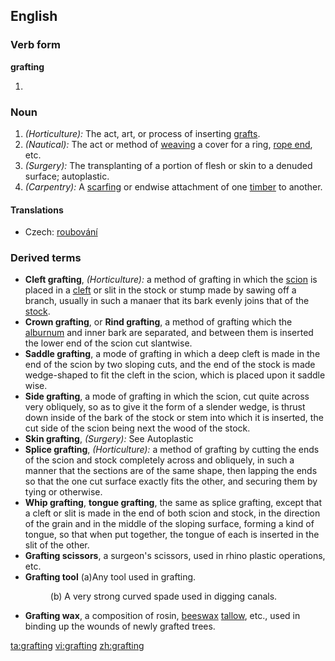 ==English==

===Verb form===
'''grafting'''
#{{present participle of|graft}}

===Noun===
{{wikipedia}}
{{en-noun}}

#''(Horticulture):'' The act, art, or process of inserting [[graft]]s.
#''(Nautical):'' The act or method of [[weaving]] a cover for a ring, [[rope end]], etc.
#''(Surgery):'' The transplanting of a portion of flesh or skin to a denuded surface; autoplastic.
#''(Carpentry):'' A [[scarfing]] or endwise attachment of one [[timber]] to another.

====Translations====
{{trans-top|act, art, or process of inserting grafts}}
*Czech: [[roubování]] {{n}}
{{trans-mid}}
{{trans-bottom}}

===Derived terms===
*'''Cleft grafting''', ''(Horticulture):'' a method of grafting in which the [[scion]] is placed in a [[cleft]] or slit in the stock or stump made by sawing off a branch, usually in such a manaer that its bark evenly joins that of the [[stock]].
*'''Crown grafting''', or '''Rind grafting''', a method of grafting which the [[alburnum]] and inner bark are separated, and between them is inserted the lower end of the scion cut slantwise. 
*'''Saddle grafting''', a mode of grafting in which a deep cleft is made in the end of the scion by two sloping cuts, and the end of the stock is made  wedge-shaped to fit the cleft in the scion, which is placed upon it saddle wise. 
*'''Side grafting''', a mode of grafting in which the scion, cut quite across very obliquely, so as to give it the form of a slender wedge, is thrust down inside of the bark of the stock or stem into which it is inserted, the cut side of the scion being next the wood of the stock.
*'''Skin grafting''', ''(Surgery):'' See Autoplastic 
*'''Splice grafting''', ''(Horticulture):'' a method of grafting by cutting the ends of the scion and stock completely across and obliquely, in such a manner that the sections are of the same shape, then lapping the ends so that the one cut surface exactly fits the other, and securing them by tying or otherwise.
*'''Whip grafting''', '''tongue grafting''', the same as splice grafting, except that a cleft or slit is made in the end of both scion and stock, in the direction of the grain and in the middle of the sloping surface, forming a kind of tongue, so that when put together, the tongue of each is inserted in the slit of the other.
*'''Grafting scissors''', a surgeon's scissors, used in rhino plastic operations, etc.
*'''Grafting tool''' (a)Any tool used in grafting.
*:(b) A very strong curved spade used in digging canals.
*'''Grafting wax''', a composition of rosin, [[beeswax]] [[tallow]], etc., used in binding up the wounds of newly grafted trees.

[[ta:grafting]]
[[vi:grafting]]
[[zh:grafting]]